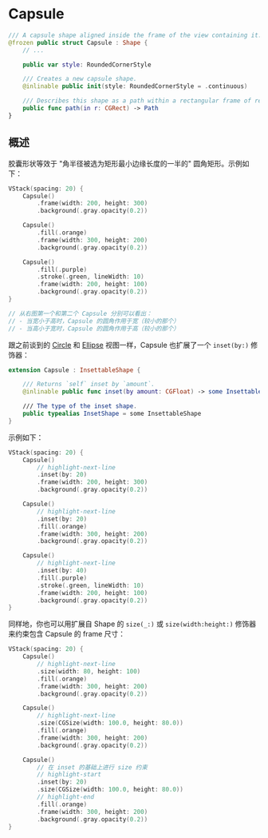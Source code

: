 
# Capsule

<OriginalLink
  title="在包含它的视图 frame 内对齐的胶囊形状"
  value="https://developer.apple.com/documentation/swiftui/capsule"
/>

```swift
/// A capsule shape aligned inside the frame of the view containing it.
@frozen public struct Capsule : Shape {
    // ...

    public var style: RoundedCornerStyle

    /// Creates a new capsule shape.
    @inlinable public init(style: RoundedCornerStyle = .continuous)

    /// Describes this shape as a path within a rectangular frame of reference.
    public func path(in r: CGRect) -> Path
}
```

## 概述

胶囊形状等效于 "角半径被选为矩形最小边缘长度的一半的" 圆角矩形。示例如下：

<ScreenshotBlock src={Capsule1Image}>

```swift
VStack(spacing: 20) {
    Capsule()
        .frame(width: 200, height: 300)
        .background(.gray.opacity(0.2))

    Capsule()
        .fill(.orange)
        .frame(width: 300, height: 200)
        .background(.gray.opacity(0.2))

    Capsule()
        .fill(.purple)
        .stroke(.green, lineWidth: 10)
        .frame(width: 200, height: 100)
        .background(.gray.opacity(0.2))
}

// 从右图第一个和第二个 Capsule 分别可以看出：
// - 当宽小于高时，Capsule 的圆角作用于宽（较小的那个）
// - 当高小于宽时，Capsule 的圆角作用于高（较小的那个）
```

</ScreenshotBlock>

跟之前谈到的 [Circle](../circle/index.mdx) 和 [Ellipse](../ellipse/index.mdx) 视图一样，Capsule 也扩展了一个 `inset(by:)` 修饰器：

```swift
extension Capsule : InsettableShape {

    /// Returns `self` inset by `amount`.
    @inlinable public func inset(by amount: CGFloat) -> some InsettableShape

    /// The type of the inset shape.
    public typealias InsetShape = some InsettableShape
}
```

示例如下：

<ScreenshotBlock src={Capsule2Image}>

```swift
VStack(spacing: 20) {
    Capsule()
        // highlight-next-line
        .inset(by: 20)
        .frame(width: 200, height: 300)
        .background(.gray.opacity(0.2))

    Capsule()
        // highlight-next-line
        .inset(by: 20)
        .fill(.orange)
        .frame(width: 300, height: 200)
        .background(.gray.opacity(0.2))

    Capsule()
        // highlight-next-line
        .inset(by: 40)
        .fill(.purple)
        .stroke(.green, lineWidth: 10)
        .frame(width: 200, height: 100)
        .background(.gray.opacity(0.2))
}
```

</ScreenshotBlock>

同样地，你也可以用扩展自 Shape 的 `size(_:)` 或 `size(width:height:)` 修饰器来约束包含 Capsule 的 frame 尺寸：

<ScreenshotBlock src={Capsule3Image}>

```swift
VStack(spacing: 20) {
    Capsule()
        // highlight-next-line
        .size(width: 80, height: 100)
        .fill(.orange)
        .frame(width: 300, height: 200)
        .background(.gray.opacity(0.2))

    Capsule()
        // highlight-next-line
        .size(CGSize(width: 100.0, height: 80.0))
        .fill(.orange)
        .frame(width: 300, height: 200)
        .background(.gray.opacity(0.2))

    Capsule()
        // 在 inset 的基础上进行 size 约束
        // highlight-start
        .inset(by: 20)
        .size(CGSize(width: 100.0, height: 80.0))
        // highlight-end
        .fill(.orange)
        .frame(width: 300, height: 200)
        .background(.gray.opacity(0.2))
}
```

</ScreenshotBlock>
